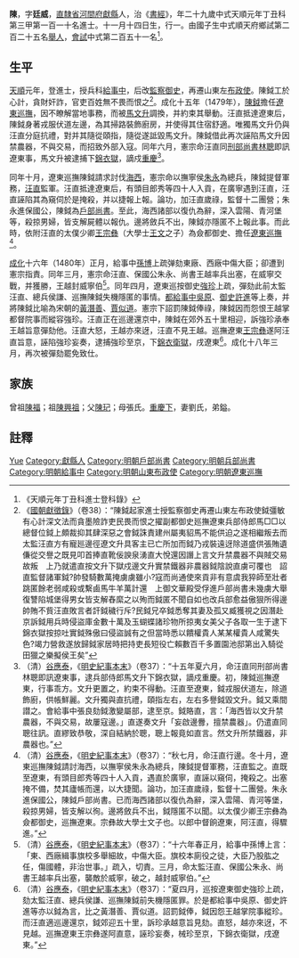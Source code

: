 {{Otheruses|陈钺}}
{{明清人物信息框
| 姓名 = 陳鉞
| 原名 =
| 圖片名稱= 
| 圖片大小 =
| 圖片說明 = 
| 最高職務 =
| 國家 = 大明 
| 爵位 =
| 籍貫 = [[直隸省|直隸省]][[河間府|河間府]][[獻縣|獻縣]]
| 族裔 = 
| 旗籍 = 
| 字號 = 
| 諡號 =
| 出生日期 = 十一月十四日
| 出生地點 =
| 逝世日期 = 
| 逝世地點 =
| 墓葬 =
| 配偶 = 劉氏
| 親屬 = 曾祖[[陳福|陳福]]，祖[[陳興祖|陳興祖]]，父[[陳玘|陳玘]]，母張氏
| 出身 =
* 天順元年丁丑科進士
| 經歷 =
| 著作 =  
*
*
*
}}
'''陳{{ruby|鉞|-{zh-hans:yuè;zh-tw:ㄩㄝˋ}-}}'''{{BD|1429年||1488年||}}，字'''廷威'''，[[直隸省|直隸省]][[河間府|河間府]][[獻縣|獻縣]]人，治《[[書經|書經]]》，年二十九歲中式天順元年丁丑科第三甲第一百一十名進士。十一月十四日生，行一。由國子生中式順天府鄉試第二百二十五名[[舉人|舉人]]，[[會試|會試]]中式第二百五十一名<ref>《天順元年丁丑科進士登科錄》</ref>。

== 生平 ==
[[天顺_(明朝)|天順]]元年，登進士，授兵科[[給事中|給事中]]，后改[[監察御史|監察御史]]，再遷山東左[[布政使|布政使]]。陳鉞工於心計，貪財奸詐，官吏百姓無不畏而恨之<ref>《[[國朝獻徵錄|國朝獻徵錄]]》（卷38）：“陳鉞起家進士授監察御史再遷山東左布政使鉞彊敏有心計深文法而貪墨險詐吏民畏而恨之擢副都御史廵撫遼東兵部侍郎馬□□以總督位鉞上頗裁抑其肆深惡之會鉞誅責建州屬夷貂馬不能供迫之遂相繼叛去而太監汪直方有寵廵邊徑遼文升具客主已亡所加而鉞乃戎裝遠迓除道盛供張賄遺傔從交譽之既見叩首捧直靴佞諛泉湧直大悅還因譖上言文升禁農器不與賊交易故叛　上乃就遣直按文升下獄戍邊文升實禁鐵器非農器鉞陰說直虜可覆也　詔直監督諸軍鉞?帥發騎數萬掩虜虜雖小?寇而尚通使來貢非有意虞我猝師至壯者跳匿餘老弱咸殺或繫鹵馬牛羊萬計還　上御文華殿受俘進戶部尚書未幾虜大舉復讐陷城堡得男女皆支解舂縻之以殉而鉞匿不聞自如也改兵部愈益傲狠所得邊帥賄不貲汪直敗言者訐鉞穢行斥?民鉞兄卒鉞悉奪其妻及孤又臧獲視之因潛赴京訴鉞用兵時侵盜庫金數十萬及玉蝴蝶諸珍物所掠夷女美父子各取一生于逮下錦衣獄按掠吐實鉞殊傲曰侵盜誠有之但當時悉以饋權貴人某某權貴人咸驚失色?竭力營救遂放歸鉞家居時把持吏長短役亡賴數百千多置園池邸第出入騎從田獵之樂擬侯王矣”</ref>。成化十五年（1479年），[[陳鉞|陳鉞]]擔任[[遼東巡撫|遼東巡撫]]，因不瞭解當地事務，而被[[馬文升|馬文升]]調換，并約束其舉動。汪直抵達遼東后，陳鉞身著戎服伏道左邊，為其掃路裝飾廚房，并使得其住宿舒適。唯獨馬文升仍與汪直分庭抗禮，對并其隨從頤指，隨從遂詆毀馬文升。陳鉞借此再次誣陷馬文升因禁農器，不與交易，而招致外部入寇。同年六月，憲宗命汪直同[[刑部尚書|刑部尚書]][[林聰|林聰]]即訊遼東事，馬文升被逮捕下[[錦衣獄|錦衣獄]]，謫戍[[重慶|重慶]]<ref>（清）[[谷應泰|谷應泰]]，《[[明史紀事本末|明史紀事本末]]》（卷37）：“十五年夏六月，命汪直同刑部尚書林聰即訊遼東事，逮兵部侍郎馬文升下錦衣獄，謫戍重慶。初，陳鉞巡撫遼東，行事乖方。文升更置之，約束不得動。汪直至遼東，鉞戎服伏道左，除道飾廚，供帳鮮麗。文升獨與直抗禮，頤指左右，左右多譽鉞毀文升。鉞又乘間譛之。會給事中張良劾鉞激變屬部，逮至京。鉞賂直，言：「海西皆以文升禁農器，不與交易，故屢寇邊。」直遂奏文升「妄啟邊釁，擅禁農器」。仍遣直同聰往訊。直繆致恭敬，深自結納於聰，聰上報竟如直言。然文升所禁鐵器，非農器也。”</ref>。

同年十月，遼東巡撫陳鉞請求討伐[[海西|海西]]，憲宗命以撫寧侯[[朱永|朱永]]為總兵，陳鉞提督軍務，[[汪直|汪直]]監軍。汪直抵達遼東后，有頭目郎秀等四十人入貢，在廣寧遇到汪直，汪直誣陷其為窺伺於是掩殺，并以捷報上報。論功，加汪直歲祿，監督十二團營；朱永進保國公，陳鉞為[[戶部尚書|戶部尚書]]。至此，海西諸部以復仇為辭，深入雲陽、青河堡等，殺掠男婦，皆支解屍體以報仇。邊將斂兵不出，陳鉞亦隱匿不上報此事。而此時，依附汪直的太僕少卿[[王宗彝|王宗彝]]（大學士[[王文|王文]]之子）為僉都御史、擔任[[遼東巡撫|遼東巡撫]]<ref>（清）[[谷應泰|谷應泰]]，《[[明史紀事本末|明史紀事本末]]》（卷37）：“秋七月，命汪直行邊。冬十月，遼東巡撫陳鉞請討海西，以撫寧侯朱永為總兵，陳鉞提督軍務，汪直監之。直既至遼東，有頭目郎秀等四十人入貢，遇直於廣寧，直誣以窺伺，掩殺之。出塞掩不備，焚其廬帳而還，以大捷聞。論功，加汪直歲祿，監督十二團營。朱永進保國公，陳鉞戶部尚書。已而海西諸部以復仇為辭，深入雲陽、青河等堡，殺掠男婦，皆支解以徇。邊將斂兵不出，鉞隱匿不以聞。以太僕少卿王宗彝為僉都御史，巡撫遼東。宗彝故大學士文子也。以郎中督餉遼東，阿汪直，得驟進。”</ref>。

[[成化|成化]]十六年（1480年）正月，給事中[[孫博|孫博]]上疏弹劾東廠、西廠中傷大臣；卻遭到憲宗指責。同年三月，憲宗命汪直、保國公朱永、尚書王越率兵出塞，在威寧交戰，并獲勝，王越封威寧伯<ref>（清）[[谷應泰|谷應泰]]，《[[明史紀事本末|明史紀事本末]]》（卷37）：“十六年春正月，給事中孫博上言：「東、西廠緝事旗校多舉細故，中傷大臣。旗校本廁役之徒，大臣乃股肱之任，傷國體，非治世事。」疏入，切責。三月，命太監汪直、保國公朱永、尚書王越率兵出塞，襲敵於威寧，破之，越封威寧伯。”</ref>。同年四月，遼東巡按御史[[強珍|強珍]]上疏，彈劾此前太監汪直、總兵侯謙、巡撫陳鉞失機隱匿的事情。[[都給事中|都給事中]][[吳原|吳原]]、[[御史|御史]][[許進|許進]]等上奏，并將陳鉞比喻為宋朝的[[黃潛善|黃潛善]]、[[賈似道|賈似道]]。憲宗下詔罰陳鉞俸祿，陳鉞因而怨恨王越掌都督院事而縱容強珍。汪直正在巡邊還京中，陳鉞在郊外五十里相迎，訴強珍承奉王越旨意彈劾他。汪直大怒，王越亦來迓，汪直不見王越。巡撫遼東[[王宗彝|王宗彝]]遂阿汪直旨意，誣陷強珍妄奏，逮捕強珍至京，下[[錦衣衛獄|錦衣衛獄]]，戌遼東<ref>（清）[[谷應泰|谷應泰]]，《[[明史紀事本末|明史紀事本末]]》（卷37）：“夏四月，巡按遼東御史強珍上疏，劾太監汪直、總兵侯謙、巡撫陳鉞前失機隱匿罪。於是都給事中吳原、御史許進等亦以鉞為言，比之黃潛善、賈似道。詔罰鉞俸，鉞因怨王越掌院事縱珍。而汪直適巡邊還京，鉞郊迎五十里，訴珍承越意旨見劾。直怒，越亦來迓，不見越。巡撫遼東王宗彝遂阿直意，誣珍妄奏，械珍至京，下錦衣衛獄，戌遼東。”</ref>。成化十八年三月，再次被彈劾罷免致仕。

== 家族 ==
曾祖[[陳福|陳福]]；祖[[陳興祖|陳興祖]]；父[[陳玘|陳玘]]；母張氏。[[重慶下|重慶下]]，妻劉氏，弟鎰。

== 註釋 ==
{{reflist}}

{{start box}}
{{s-off}}
{{succession box|[[楊鼎|楊鼎]]|[[翁世資|翁世資]]|[[明朝戶部尚書|明朝戶部尚書]]|1479年-1481年}}
{{succession box|[[余子俊|余子俊]]|[[張鵬_(景泰進士)|張鵬]]|[[明朝兵部尚書|明朝兵部尚書]]|1481年-1482年}}
{{end box}}

{{天順元年丁丑科殿试金榜}}

{{Authority control}}
{{DEFAULTSORT:Chen陈}}
[[Category:陈姓|Yue]]
[[Category:獻縣人|Category:獻縣人]]
[[Category:明朝戶部尚書|Category:明朝戶部尚書]]
[[Category:明朝兵部尚書|Category:明朝兵部尚書]]
[[Category:明朝給事中|Category:明朝給事中]]
[[Category:明朝山東布政使|Category:明朝山東布政使]]
[[Category:明朝遼東巡撫|Category:明朝遼東巡撫]]